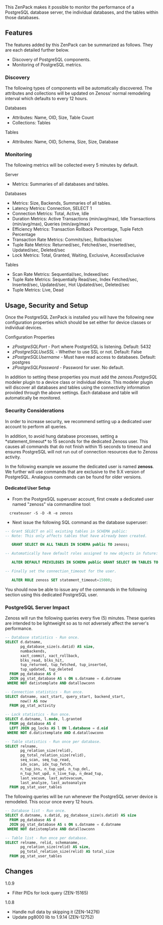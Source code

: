 This ZenPack makes it possible to monitor the performance of a PostgreSQL
database server, the individual databases, and the tables within those
databases.

== Features ==

The features added by this ZenPack can be summarized as follows. They are each
detailed further below.

* Discovery of PostgreSQL components.
* Monitoring of PostgreSQL metrics.

=== Discovery ===

The following types of components will be automatically discovered. The
attributes and collections will be updated on Zenoss' normal remodeling
interval which defaults to every 12 hours.

;Databases
* Attributes: Name, OID, Size, Table Count
* Collections: Tables

;Tables
* Attributes: Name, OID, Schema, Size, Size, Database

=== Monitoring ===

The following metrics will be collected every 5 minutes by default.

;Server
* Metrics: Summaries of all databases and tables.

;Databases
* Metrics: Size, Backends, Summaries of all tables.
* Latency Metrics: Connection, SELECT 1
* Connection Metrics: Total, Active, Idle
* Duration Metrics: Active Transactions (min/avg/max), Idle Transactions (min/avg/max), Queries (min/avg/max)
* Efficiency Metrics: Transaction Rollback Percentage, Tuple Fetch Percentage
* Transaction Rate Metrics: Commits/sec, Rollbacks/sec
* Tuple Rate Metrics: Returned/sec, Fetched/sec, Inserted/sec, Updated/sec, Deleted/sec
* Lock Metrics: Total, Granted, Waiting, Exclusive, AccessExclusive

;Tables
* Scan Rate Metrics: Sequential/sec, Indexed/sec
* Tuple Rate Metrics: Sequentially Read/sec, Index Fetched/sec, Inserted/sec, Updated/sec, Hot Updated/sec, Deleted/sec
* Tuple Metrics: Live, Dead

== Usage, Security and Setup ==

Once the PostgreSQL ZenPack is installed you will have the following new
configuration properties which should be set either for device classes or
individual devices.

;Configuration Properties
* ''zPostgreSQLPort'' - Port where PostgreSQL is listening. Default: 5432
* ''zPostgreSQLUseSSL'' - Whether to use SSL or not. Default: False
* ''zPostgreSQLUsername'' - Must have read access to databases. Default: postgres
* ''zPostgreSQLPassword'' - Password for user. No default.

In addition to setting these properties you must add the ''zenoss.PostgreSQL''
modeler plugin to a device class or individual device. This modeler plugin
will discover all databases and tables using the connectivity information
provided through the above settings. Each database and table will
automatically be monitored.

=== Security Considerations ===

In order to increase security, we recommend setting up a dedicated user account
to perform all queries.

In addition, to avoid hung database processes, setting a *statement_timeout* to
15 seconds for the dedicated Zenoss user. This causes all commands that do not
finish within 15 seconds to timeout and ensures PostgreSQL will not run out of
connection resources due to Zenoss activity.

In the following example we assume the dedicated user is named '''zenoss'''.
We further will use commands that are exclusive to the 9.X version of
PostgreSQL. Analagous commands can be found for older versions.

==== Dedicated User Setup ====

* From the PostgreSQL superuser account, first create a dedicated user named "zenoss" via commandline tool:

   createuser -S -D -R -e zenoss

* Next issue the following SQL command as the database superuser:

<syntaxhighlight lang="sql">
-- Grant SELECT on all existing tables in SCHEMA public:
-- Note: This only affects tables that have already been created.

   GRANT SELECT ON ALL TABLES IN SCHEMA public TO zenoss;

-- Automatically have default roles assigned to new objects in future:

   ALTER DEFAULT PRIVILEGES IN SCHEMA public GRANT SELECT ON TABLES TO zenoss;

-- Finally set the connection_timeout for the user.

   ALTER ROLE zenoss SET statement_timeout=15000;
</syntaxhighlight>

You should now be able to issue any of the commands in the following section
using this dedicated PostgreSQL user.

=== PostgreSQL Server Impact ===

Zenoss will run the following queries every five (5) minutes. These queries
are intended to be lightweight so as to not adversely affect the server's
performance.

<syntaxhighlight lang="sql">
-- Database statistics - Run once.
SELECT d.datname,
       pg_database_size(s.datid) AS size,
       numbackends,
       xact_commit, xact_rollback,
       blks_read, blks_hit,
       tup_returned, tup_fetched, tup_inserted,
       tup_updated, tup_deleted
  FROM pg_database AS d
  JOIN pg_stat_database AS s ON s.datname = d.datname
 WHERE NOT datistemplate AND datallowconn

-- Connection statistics - Run once.
SELECT datname, xact_start, query_start, backend_start,
       now() AS now
  FROM pg_stat_activity

-- Lock statistics - Run once.
SELECT d.datname, l.mode, l.granted
  FROM pg_database AS d
  LEFT JOIN pg_locks AS l ON l.database = d.oid
 WHERE NOT d.datistemplate AND d.datallowconn

-- Table statistics - Run once per database.
SELECT relname,
       pg_relation_size(relid),
       pg_total_relation_size(relid),
       seq_scan, seq_tup_read,
       idx_scan, idx_tup_fetch,
       n_tup_ins, n_tup_upd, n_tup_del,
       n_tup_hot_upd, n_live_tup, n_dead_tup,
       last_vacuum, last_autovacuum,
       last_analyze, last_autoanalyze
  FROM pg_stat_user_tables
</syntaxhighlight>

The following queries will be run whenever the PostgreSQL server device is
remodeled. This occur once every 12 hours.

<syntaxhighlight lang="sql">
-- Database list - Run once.
SELECT d.datname, s.datid, pg_database_size(s.datid) AS size
  FROM pg_database AS d
  JOIN pg_stat_database AS s ON s.datname = d.datname
 WHERE NOT datistemplate AND datallowconn

-- Table list - Run once per database.
SELECT relname, relid, schemaname,
       pg_relation_size(relid) AS size,
       pg_total_relation_size(relid) AS total_size
  FROM pg_stat_user_tables
</syntaxhighlight>

== Changes ==

;1.0.9
* Filter PIDs for lock query (ZEN-15165)

;1.0.8
* Handle null data by skipping it (ZEN-14276)
* Update pg8000 lib to 1.9.14 (ZEN-12752)

